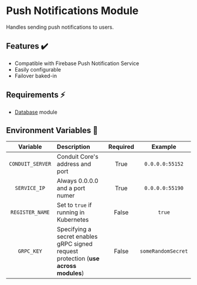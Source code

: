 # Push Notifications Module

Handles sending push notifications to users.

## Features ✔️

- Compatible with Firebase Push Notification Service
- Easily configurable
- Failover baked-in

## Requirements ⚡

- [Database](../database) module

## Environment Variables 📃 <a name="env-vars"></a>

|       Variable       | Description                                          | Required |      Example       |
|:--------------------:|:-----------------------------------------------------| :------: |:------------------:|
|   `CONDUIT_SERVER`   | Conduit Core's address and port                      |   True   |  `0.0.0.0:55152`   |
|     `SERVICE_IP`     | Always 0.0.0.0 and a port numer                      |   True   |  `0.0.0.0:55190`   |
|   `REGISTER_NAME`    | Set to `true` if running in Kubernetes               |   False  |       `true`       |
|     `GRPC_KEY`       | Specifying a secret enables gRPC signed request protection (**use across modules**) |   False  | `someRandomSecret` |
